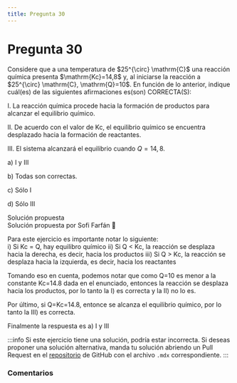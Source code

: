 ```yaml
---
title: Pregunta 30
---
```



# Pregunta 30

<div className="exercise">
Considere que a una temperatura de $25^{\circ} \mathrm{C}$ una reacción química presenta $\mathrm{Kc}=14,8$ y, al iniciarse la reacción a $25^{\circ} \mathrm{C}, \mathrm{Q}=10$. En función de lo anterior, indique cuál(es) de las siguientes afirmaciones es(son) CORRECTA(S):

I. La reacción química procede hacia la formación de productos para alcanzar el equilibrio químico.

II. De acuerdo con el valor de Kc, el equilibrio químico se encuentra desplazado hacia la formación de reactantes.

III. El sistema alcanzará el equilibrio cuando $Q=14,8$.

a) I y III

b) Todas son correctas.

c) Sólo I

d) Sólo III
</div>

<MDXDetails>
<summary>Solución propuesta</summary>

<div className="exercise">
Solución propuesta por Sofi Farfán 🐒

Para este ejercicio es importante notar lo siguiente:  
i) Si Kc = Q, hay equilibro químico 
ii) Si Q < Kc, la reacción se desplaza hacia la derecha, es decir, hacia los productos
iii) Si Q > Kc, la reacción se desplaza hacia la izquierda, es decir, hacia los reactantes

Tomando eso en cuenta, podemos notar que como Q=10 es menor a la constante Kc=14.8 dada en el enunciado, entonces la reacción se desplaza hacia los productos, por lo tanto la I) es correcta y la II) no lo es. 

Por último, si Q=Kc=14.8, entonce se alcanza el equilibrio químico, por lo tanto la III) es correcta. 

Finalmente la respuesta es a) I y III
</div>

:::info
Si este ejercicio tiene una solución, podría estar incorrecta. Si deseas proponer una solución alternativa, manda tu solución abriendo
un Pull Request en el [repositorio](https://github.com/crow-rojas/apuntes-fundamentals/pulls) de GitHub con el archivo
`.mdx` correspondiente.
:::

</MDXDetails>

### Comentarios

<Disqus
  url="https://crow-rojas.github.io/apuntes-fundamentals/docs/science/chemistry/exercises/2024-2/p30"
  identifier="docs/science/chemistry/exercises/2024-2/p30"
  title="2024-2 Quimica - Pregunta 30"
/>
